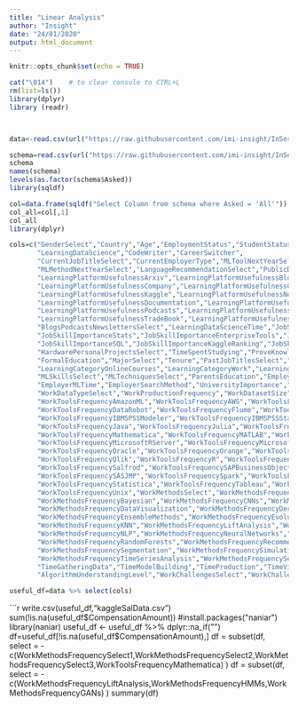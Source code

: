```yaml
---
title: "Linear Analysis"
author: "Insight"
date: "24/01/2020"
output: html_document
---
```


```r
knitr::opts_chunk$set(echo = TRUE)
```
```r

cat("\014")    # to clear console to CTRL+L
rm(list=ls())  
library(dplyr)
library (readr)



data<-read.csv(url("https://raw.githubusercontent.com/imi-insight/InSession/master/Linear%20Regression/Datasets/multipleChoiceResponses.csv"))

schema=read.csv(url("https://raw.githubusercontent.com/imi-insight/InSession/master/Linear%20Regression/Datasets/schema.csv"))
schema
names(schema)
levels(as.factor(schema$Asked))
library(sqldf)
```

```r

col=data.frame(sqldf("Select Column from schema where Asked = 'All'"))
col_all=col[,1]
col_all
library(dplyr)
```

```r

cols=c("GenderSelect","Country","Age","EmploymentStatus","StudentStatus",
       "LearningDataScience","CodeWriter","CareerSwitcher",
       "CurrentJobTitleSelect","CurrentEmployerType","MLToolNextYearSelect",
       "MLMethodNextYearSelect","LanguageRecommendationSelect","PublicDatasetsSelect","LearningPlatformSelect",
       "LearningPlatformUsefulnessArxiv","LearningPlatformUsefulnessBlogs","LearningPlatformUsefulnessCollege",
       "LearningPlatformUsefulnessCompany","LearningPlatformUsefulnessConferences","LearningPlatformUsefulnessFriends",
       "LearningPlatformUsefulnessKaggle","LearningPlatformUsefulnessNewsletters","LearningPlatformUsefulnessCommunities",
       "LearningPlatformUsefulnessDocumentation","LearningPlatformUsefulnessCourses","LearningPlatformUsefulnessProjects",
       "LearningPlatformUsefulnessPodcasts","LearningPlatformUsefulnessSO","LearningPlatformUsefulnessTextbook",
       "LearningPlatformUsefulnessTradeBook","LearningPlatformUsefulnessTutoring","LearningPlatformUsefulnessYouTube",
       "BlogsPodcastsNewslettersSelect","LearningDataScienceTime","JobSkillImportanceBigData","JobSkillImportanceDegree",
       "JobSkillImportanceStats","JobSkillImportanceEnterpriseTools","JobSkillImportancePython","JobSkillImportanceR",
       "JobSkillImportanceSQL","JobSkillImportanceKaggleRanking","JobSkillImportanceMOOC","JobSkillImportanceVisualizations",
       "HardwarePersonalProjectsSelect","TimeSpentStudying","ProveKnowledgeSelect","DataScienceIdentitySelect",
       "FormalEducation","MajorSelect","Tenure","PastJobTitlesSelect","FirstTrainingSelect","LearningCategorySelftTaught",
       "LearningCategoryOnlineCourses","LearningCategoryWork","LearningCategoryUniversity","LearningCategoryKaggle",
       "MLSkillsSelect","MLTechniquesSelect","ParentsEducation","EmployerIndustry","EmployerSize","EmployerSizeChange",
       "EmployerMLTime","EmployerSearchMethod","UniversityImportance","JobFunctionSelect","WorkHardwareSelect",
       "WorkDataTypeSelect","WorkProductionFrequency","WorkDatasetSize","WorkAlgorithmsSelect","WorkToolsSelect",
       "WorkToolsFrequencyAmazonML","WorkToolsFrequencyAWS","WorkToolsFrequencyAngoss","WorkToolsFrequencyC","WorkToolsFrequencyCloudera",
       "WorkToolsFrequencyDataRobot","WorkToolsFrequencyFlume","WorkToolsFrequencyGCP","WorkToolsFrequencyHadoop","WorkToolsFrequencyIBMCognos",
       "WorkToolsFrequencyIBMSPSSModeler","WorkToolsFrequencyIBMSPSSStatistics","WorkToolsFrequencyIBMWatson","WorkToolsFrequencyImpala",
       "WorkToolsFrequencyJava","WorkToolsFrequencyJulia","WorkToolsFrequencyJupyter","WorkToolsFrequencyKNIMECommercial","WorkToolsFrequencyKNIMEFree",
       "WorkToolsFrequencyMathematica","WorkToolsFrequencyMATLAB","WorkToolsFrequencyAzure","WorkToolsFrequencyExcel",
       "WorkToolsFrequencyMicrosoftRServer","WorkToolsFrequencyMicrosoftSQL","WorkToolsFrequencyMinitab","WorkToolsFrequencyNoSQL",
       "WorkToolsFrequencyOracle","WorkToolsFrequencyOrange","WorkToolsFrequencyPerl","WorkToolsFrequencyPython",
       "WorkToolsFrequencyQlik","WorkToolsFrequencyR","WorkToolsFrequencyRapidMinerCommercial","WorkToolsFrequencyRapidMinerFree",
       "WorkToolsFrequencySalfrod","WorkToolsFrequencySAPBusinessObjects","WorkToolsFrequencySASBase","WorkToolsFrequencySASEnterprise",
       "WorkToolsFrequencySASJMP","WorkToolsFrequencySpark","WorkToolsFrequencySQL","WorkToolsFrequencyStan",
       "WorkToolsFrequencyStatistica","WorkToolsFrequencyTableau","WorkToolsFrequencyTensorFlow","WorkToolsFrequencyTIBCO",
       "WorkToolsFrequencyUnix","WorkMethodsSelect","WorkMethodsFrequencyAssociationRules",
       "WorkMethodsFrequencyBayesian","WorkMethodsFrequencyCNNs","WorkMethodsFrequencyCollaborativeFiltering",
       "WorkMethodsFrequencyDataVisualization","WorkMethodsFrequencyDecisionTrees",
       "WorkMethodsFrequencyEnsembleMethods","WorkMethodsFrequencyEvolutionaryApproaches","WorkMethodsFrequencyGANs","WorkMethodsFrequencyGBM","WorkMethodsFrequencyHMMs",
       "WorkMethodsFrequencyKNN","WorkMethodsFrequencyLiftAnalysis","WorkMethodsFrequencyLogisticRegression","WorkMethodsFrequencyMLN","WorkMethodsFrequencyNaiveBayes",
       "WorkMethodsFrequencyNLP","WorkMethodsFrequencyNeuralNetworks","WorkMethodsFrequencyPCA","WorkMethodsFrequencyPrescriptiveModeling",
       "WorkMethodsFrequencyRandomForests","WorkMethodsFrequencyRecommenderSystems","WorkMethodsFrequencyRNNs",
       "WorkMethodsFrequencySegmentation","WorkMethodsFrequencySimulation","WorkMethodsFrequencySVMs","WorkMethodsFrequencyTextAnalysis",
       "WorkMethodsFrequencyTimeSeriesAnalysis","WorkMethodsFrequencySelect1","WorkMethodsFrequencySelect2","WorkMethodsFrequencySelect3",
       "TimeGatheringData","TimeModelBuilding","TimeProduction","TimeVisualizing","TimeFindingInsights",
       "AlgorithmUnderstandingLevel","WorkChallengesSelect","WorkChallengeFrequencyDeployment","CompensationAmount","CompensationCurrency")

useful_df=data %>% select(cols)
```

```r
write.csv(useful_df,"kaggleSalData.csv")
sum(!is.na(useful_df$CompensationAmount))
#install.packages("naniar")
library(naniar)   
useful_df <- useful_df %>% dplyr::na_if("")
df=useful_df[!is.na(useful_df$CompensationAmount),]
df = subset(df, select = -c(WorkMethodsFrequencySelect1,WorkMethodsFrequencySelect2,WorkMethodsFrequencySelect3,WorkToolsFrequencyMathematica) )
df = subset(df, select = -c(WorkMethodsFrequencyLiftAnalysis,WorkMethodsFrequencyHMMs,WorkMethodsFrequencyGANs) )
summary(df)